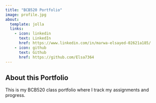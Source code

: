 ```yaml
---
title: "BCB520 Portfolio"
image: profile.jpg
about:
  template: jolla
  links:
    - icon: linkedin
      text: LinkedIn
      href: https://www.linkedin.com/in/marwa-elsayed-02621a185/
    - icon: github
      text: Github
      href: https://github.com/Elsa7364
---
```


## About this Portfolio
This is my BCB520 class portfolio where I track my assignments and progress.
